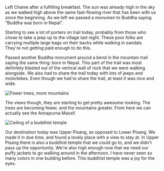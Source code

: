 Left Chame after a fulfilling breakfast. The sun was already high in the sky as
we walked high above the same fast-flowing river that has been with us since the
beginning. As we left we passed a monumen to Buddha saying "Buddha was born in
Nepal".

Starting to see a lot of porters on trail today, probably from those who chose
to take a jeep up to the village last night. These poor folks are carrying
multiple large bags on their backs while walking in sandals. They're not getting
paid enough to do this.

Passed another Buddha monument around a bend in the mountain trail saying the
same thing: born in Nepal. This part of the trail was most definitely blasted
out of the vertical wall of rock that we were walking alongside. We also had to
share the trail today with lots of jeeps and motorbikes. Even though we had to
share the trail, at least it was nice and wide.

![Fewer trees, more mountains](2019/10/19/6b391a0f-e20f-4aab-9697-01705d97124f.jpeg,2019/10/19/6ac29846-5d4c-4967-b985-55d3932c0ea2.jpeg)

The views though, they are starting to get pretty awesome-looking. The trees are
becoming fewer, and the mountains greater. From here we can actually see the
Annapurna Massif.

![Ceiling of a buddhist temple](2019/10/19/ba156e52-edfd-4a02-99c3-31187ce5da9e.jpeg)

Our destination today was Upper Pisang, as opposed to Lower Pisang. We made it
in due time, and found a lovely place with a view to stay at. In Upper Pisang
there is also a buddhist temple that we could go to, and we didn't pass up
the opportunity. We're also high enough now that we need our puffy jackets to
go walking around in the afternoon. I have never seen so many colors in one
building before. This buddhist temple was a joy for the eyes.
